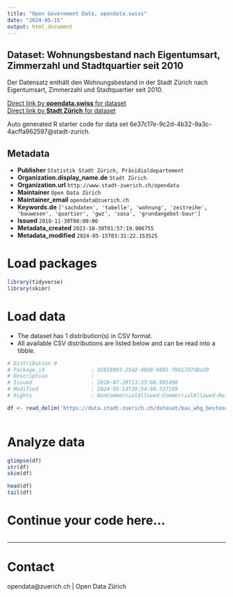 ```yaml
---
title: "Open Government Data, opendata.swiss"
date: "2024-05-15"
output: html_document
---
```


## Dataset: Wohnungsbestand nach Eigentumsart, Zimmerzahl und Stadtquartier seit 2010


Der Datensatz enthält den Wohnungsbestand in der Stadt Zürich nach Eigentumsart, Zimmerzahl und Stadtquartier seit 2010.



[Direct link by **opendata.swiss** for dataset](https://opendata.swiss/de/dataset/wohnungsbestand-nach-eigentumsart-zimmerzahl-und-stadtquartier-seit-20102)<br>
[Direct link by **Stadt Zürich** for dataset](https://data.stadt-zuerich.ch/dataset/bau_whg_bestand_ea_zizahl_quartier_seit2010_od5221)

Auto generated R starter code for data set 6e37c17e-9c2d-4b32-9a3c-4acffa962597@stadt-zurich.

## Metadata

- **Publisher** `Statistik Stadt Zürich, Präsidialdepartement`
- **Organization.display_name.de** `Stadt Zürich`
- **Organization.url** `http://www.stadt-zuerich.ch/opendata`
- **Maintainer** `Open Data Zürich`
- **Maintainer_email** `opendata@zuerich.ch`
- **Keywords.de** `['sachdaten', 'tabelle', 'wohnung', 'zeitreihe', 'bauwesen', 'quartier', 'gwz', 'sasa', 'grundangebot-baur']`
- **Issued** `2018-11-30T00:00:00`
- **Metadata_created** `2023-10-30T01:57:19.906755`
- **Metadata_modified** `2024-05-15T03:31:22.153525`


# Load packages

```r

library(tidyverse)
library(skimr)

```

# Load data

-   The dataset has 1 distribution(s) in CSV format.
-   All available CSV distributions are listed below and can be read into a tibble.

```r

# Distribution 0
# Package_id               : d2819893-25d2-48d9-9801-f9b17d7d8a39
# Description              : 
# Issued                   : 2019-07-29T13:23:08.991498
# Modified                 : 2024-05-14T20:54:00.537189
# Rights                   : NonCommercialAllowed-CommercialAllowed-ReferenceNotRequired

df <- read_delim('https://data.stadt-zuerich.ch/dataset/bau_whg_bestand_ea_zizahl_quartier_seit2010_od5221/download/BAU522OD5221.csv')



```

# Analyze data

```r

glimpse(df)
str(df)
skim(df)

head(df)
tail(df)

```

# Continue your code here...

```r

```

------------------------------------------------------------------------

# Contact

opendata@zuerich.ch | Open Data Zürich

